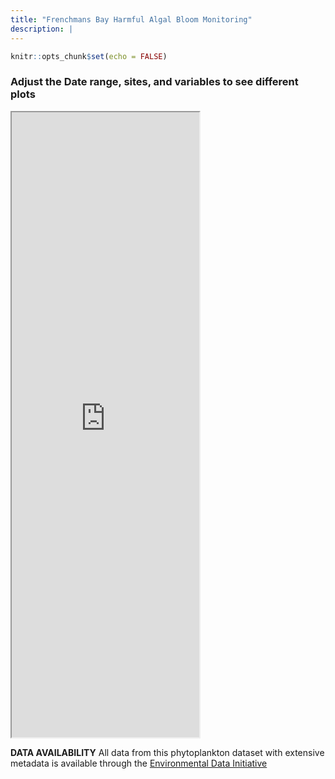 ```yaml
---
title: "Frenchmans Bay Harmful Algal Bloom Monitoring"
description: |
---
```


```r
knitr::opts_chunk$set(echo = FALSE)
```

### Adjust the Date range, sites, and variables to see different plots

<iframe 
src="https://cehlatmdibl.shinyapps.io/mdibl_phyto_viz/" padding-left=5px 
border="none"
padding-right=50px
class=l-screen-inset shaded
height= 1000px></iframe>

**DATA AVAILABILITY**
All data from this phytoplankton dataset with extensive metadata is available through the [Environmental Data Initiative]()


